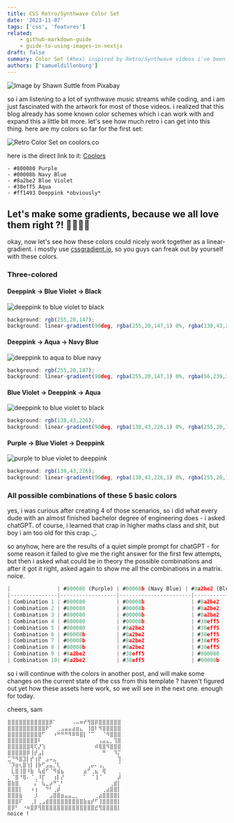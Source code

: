 ```yaml
---
title: CSS Retro/Synthwave Color Set
date: '2023-11-07'
tags: ['css', 'features']
related:
    - github-markdown-guide
    - guide-to-using-images-in-nextjs
draft: false
summary: Color Set (#hex) inspired by Retro/Synthwave videos i've been watching.
authors: ['samueldillenburg']
---
```



![Image by Shawn Suttle from Pixabay](/images/blog/header/synthwave_header.jpg)

so i am listening to a lot of synthwave music streams while coding, and i am just fascinated with the artwork for most of those videos. i realized that this blog already has some known color schemes which i can work with and expand this a little bit more. let's see how much retro i can get into this thing. here are my colors so far for the first set:

![Retro Color Set on coolors.co](/images/blog/retro_color_palette.png)

here is the direct link to it: 
[Coolors](https://coolors.co/ff1493-8a2be2-38eff5-00008b-800080)

```
- #800080 Purple
- #00008b Navy Blue
- #8a2be2 Blue Violet
- #38eff5 Aqua
- #ff1493 Deeppink *obviously*
```

## Let's make some gradients, because we all love them right ?! 🌊🍇🍧🌺

okay, now let's see how these colors could nicely work together as a linear-gradient. i mostly use [cssgradient.io](https://cssgradient.io/), so you guys can freak out by yourself with these colors.

### Three-colored

#### Deeppink -> Blue Violet -> Black
![deeppink to blue violet to black](/images/blog/pink-blueviolet-black.png)

```javascript
background: rgb(255,20,147);
background: linear-gradient(90deg, rgba(255,20,147,1) 0%, rgba(138,43,226,1) 50%, rgba(0,0,0,1) 100%);
```

#### Deeppink -> Aqua -> Navy Blue
![deeppink to aqua to blue navy](/images/blog/deeppink-aqua-navyblue.png)

```javascript
background: rgb(255,20,147);
background: linear-gradient(90deg, rgba(255,20,147,1) 0%, rgba(56,239,245,1) 66%, rgba(0,0,139,1) 100%);
```

#### Blue Violet -> Deeppink -> Aqua
![deeppink to blue violet to black](/images/blog/blueviolet-deeppink-aqua.png)

```javascript
background: rgb(138,43,226);
background: linear-gradient(90deg, rgba(138,43,226,1) 0%, rgba(255,20,147,1) 33%, rgba(56,239,245,1) 100%);
```

#### Purple -> Blue Violet -> Deeppink 
![purple to blue violet to deeppink](/images/blog/purple-blueviolet-deeppink.png)

```javascript
background: rgb(138,43,226);
background: linear-gradient(90deg, rgba(138,43,226,1) 0%, rgba(255,20,147,1) 33%, rgba(56,239,245,1) 100%);
```

### All possible combinations of these 5 basic colors

yes, i was curious after creating 4 of those scenarios, so i did what every dude with an almost finished bachelor degree of engineering does - i asked chatGPT. of course, i learned that crap in higher maths class and shit, but boy i am too old for this crap ◡̈

so anyhow, here are the results of a quiet simple prompt for chatGPT - for some reason it failed to give me the right answer for the first few attempts, but then i asked what could be in theory the possible combinations and after it got it right, asked again to show me all the combinations in a matrix. noice. 

```javascript
|               | #800080 (Purple) | #00008b (Navy Blue) | #8a2be2 (Blue Violet) | #38eff5 (Aqua) | #ff1493 (Deeppink) |
|---------------|------------------|-----------------------|--------------------------|----------------|-------------------|
| Combination 1 | #800080          | #00008b               | #8a2be2                  | #800080        | #00008b              |
| Combination 2 | #800080          | #00008b               | #8a2be2                  | #8a2be2        | #38eff5              |
| Combination 3 | #800080          | #00008b               | #8a2be2                  | #38eff5        | #ff1493              |
| Combination 4 | #800080          | #00008b               | #38eff5                  | #8a2be2        | #ff1493              |
| Combination 5 | #800080          | #8a2be2               | #38eff5                  | #800080        | #ff1493              |
| Combination 6 | #00008b          | #8a2be2               | #38eff5                  | #00008b        | #800080              |
| Combination 7 | #00008b          | #8a2be2               | #38eff5                  | #800080        | #8a2be2              |
| Combination 8 | #00008b          | #8a2be2               | #38eff5                  | #ff1493        | #38eff5              |
| Combination 9 | #8a2be2          | #38eff5               | #800080                  | #ff1493        | #00008b              |
| Combination 10| #8a2be2          | #38eff5               | #00008b                  | #ff1493        | #800080              |

```

so i will continue with the colors in another post, and will make some changes on the current state of the css from this template ? haven't figured out yet how these assets here work, so we will see in the next one. enough for today.

cheers,
sam

```
⣿⣿⣿⣿⣿⣿⣿⣿⣿⣿⣿⡿⠁⠀⠀⠀⠀⠠⠤⠶⠞⢻⣿⡿⣿⣿⣿⣿⣿⣿
⣿⣿⣿⣿⣿⣿⣿⣿⣿⣿⠟⠁⠀⢀⣠⣤⣤⣴⣶⣄⠀⢸⣿⠇⠻⣿⣿⣿⣿⣿
⣿⣿⣿⣿⣿⣿⣿⣿⣿⠋⠀⠀⠰⠛⠛⠛⠻⠿⠿⣿⡇⠈⠉⠀⠀⠈⠻⣿⣿⣿
⣿⣿⣿⣿⣿⣿⣿⣿⠇⠀⠀⠀⠀⠀⠀⠀⠀⠀⠀⠀⠀⠀⠀⠀⢠⣤⣄⡀⢹⣿
⣿⣿⣿⣿⣿⣿⢿⢏⡜⢱⠀⠀⠀⠀⠀⠀⠀⠀⠀⠀⠀⠀⠀⠾⢿⣿⠻⣿⣿⣿
⣿⣿⣿⣿⣿⡿⢸⡞⣠⡇⠀⠀⠀⠀⠀⠀⠀⠀⠀⠀⠀⠀⠀⠀⠀⠛⠀⠀⠹⡍
⣉⠙⠻⣿⣹⡇⡞⢰⡟⠀⣠⠤⣄⠀⠀⠀⠀⠀⠀⠀⠀⠀⠀⠀⠀⠀⠀⠀⠀⢹
⠈⡹⣶⢆⣿⢱⡇⢸⡷⠋⣠⣤⡈⢇⠀⠀⠀⠀⠀⠀⠀⢀⡤⠄⢠⡀⠀⠀⠀⠈
⠀⣇⣿⢸⣿⠸⣷⠀⢧⣾⠋⠈⠻⣾⣦⠀⠀⠀⠀⠀⣴⠋⢀⣦⠀⢿⠀⠀⠀⢀
⡀⠈⣿⠘⢿⠄⠈⢀⠸⡏⠀⠀⢰⡇⡜⠀⠀⠀⠀⠀⠁⠀⠈⢸⠈⠀⠀⠀⠀⡼
⣿⣷⣿⠀⠀⠀⠀⡌⠀⢧⣀⡴⠛⢁⠃⠀⠀⠀⠀⠀⠀⠀⠀⠀⠀⠀⠀⢀⣾⡇
⣿⣿⣿⡇⠀⠀⠰⢰⠀⠀⠙⠃⢀⡾⠀⠀⠀⠀⠀⠀⠀⠀⠀⠀⠀⢀⣴⣿⣿⡇
⣿⣿⣿⣷⠀⠀⠀⡸⠀⠀⠀⣠⣿⣿⣶⣤⣤⣀⡀⠀⠀⠀⠀⢀⣴⣿⣿⣿⣿⡇
⣿⣿⣿⠏⠀⠀⢀⡇⢀⣠⣾⣿⣿⣿⣿⣿⣿⣿⣿⣿⣷⣶⡞⠋⢸⣿⣿⣿⣿⡇
⣿⡿⠃⠀⠐⠶⣿⡿⢻⣿⣿⣿⣿⣿⣿⣿⣿⣿⣿⣿⣿⣿⣿⣞⢻⣿⣿⣿⣿⡇
noice !
```
